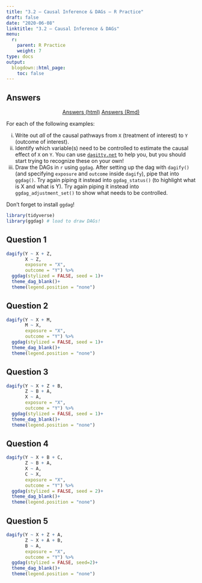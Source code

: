 ```yaml
---
title: "3.2 — Causal Inference & DAGs — R Practice"
draft: false
date: "2020-06-08"
linktitle: "3.2 — Causal Inference & DAGs"
menu:
  r:
    parent: R Practice
    weight: 7
type: docs
output:
  blogdown::html_page:
    toc: false
---
```


## Answers

<p style="text-align:center"><a target="_blank" href="/r/3.2-r-answers.html"><span class="btn btn-primary btn-lg"><i class="fas fa-external-link-square-alt"></i> Answers (html)</a> <a target="_blank" href="/r/3.2-r-answers.Rmd"><span class="btn btn-primary btn-lg"><i class="fab fa-markdown"></i> Answers (Rmd)</a></span></p>

For each of the following examples:

i. Write out *all* of the causal pathways from `X` (treatment of interest) to `Y` (outcome of interest).
ii. Identify which variable(s) need to be controlled to estimate the causal effect of `X` on `Y`. You can use [`dagitty.net`](http://dagitty.net) to help you, but you should start trying to recognize these on your own!
iii. Draw the DAGs in `r` using `ggdag`. After setting up the dag with `dagify()` (and specifying `exposure` and `outcome` inside `dagify`), pipe that into `ggdag()`. Try again piping it instead into `ggdag_status()` (to highlight what is X and what is Y). Try again piping it instead into `ggdag_adjustment_set()` to show what needs to be controlled.

Don’t forget to install `ggdag`!

```r
library(tidyverse)
library(ggdag) # load to draw DAGs! 
```

## Question 1

```r
dagify(Y ~ X + Z,
       X ~ Z,
       exposure = "X",
       outcome = "Y") %>% 
  ggdag(stylized = FALSE, seed = 1)+
  theme_dag_blank()+
  theme(legend.position = "none")
```

## Question 2

```r
dagify(Y ~ X + M,
       M ~ X,
       exposure = "X",
       outcome = "Y") %>% 
  ggdag(stylized = FALSE, seed = 1)+
  theme_dag_blank()+
  theme(legend.position = "none")
```

## Question 3

```r
dagify(Y ~ X + Z + B,
       Z ~ B + A,
       X ~ A,
       exposure = "X",
       outcome = "Y") %>% 
  ggdag(stylized = FALSE, seed = 1)+
  theme_dag_blank()+
  theme(legend.position = "none")
```

## Question 4

```r
dagify(Y ~ X + B + C,
       Z ~ B + A,
       X ~ A,
       C ~ X,
       exposure = "X",
       outcome = "Y") %>% 
  ggdag(stylized = FALSE, seed = 2)+
  theme_dag_blank()+
  theme(legend.position = "none")
```

## Question 5

```r
dagify(Y ~ X + Z + A,
       Z ~ X + A + B,
       B ~ A,
       exposure = "X",
       outcome = "Y") %>% 
  ggdag(stylized = FALSE, seed=2)+
  theme_dag_blank()+
  theme(legend.position = "none")
```